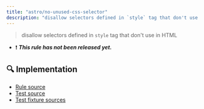 ```yaml
---
title: "astro/no-unused-css-selector"
description: "disallow selectors defined in `style` tag that don't use in HTML"
---
```


> disallow selectors defined in `style` tag that don't use in HTML

- ❗ <badge text="This rule has not been released yet." vertical="middle" type="error"> **_This rule has not been released yet._** </badge>



## 🔍 Implementation

- [Rule source](https://github.com/ota-meshi/eslint-plugin-astro/blob/main/src/rules/no-unused-css-selector.ts)
- [Test source](https://github.com/ota-meshi/eslint-plugin-astro/blob/main/tests/src/rules/no-unused-css-selector.ts)
- [Test fixture sources](https://github.com/ota-meshi/eslint-plugin-astro/tree/main/tests/fixtures/rules/no-unused-css-selector)
